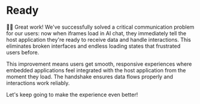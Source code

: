 # Ready

<EpicVideo url="https://www.epicai.pro/workshops/day-5-6-mcp-ui/ready-5t7rk/solution" />

👨‍💼 Great work! We've successfully solved a critical communication problem for our users: now when iframes load in AI chat, they immediately tell the host application they're ready to receive data and handle interactions. This eliminates broken interfaces and endless loading states that frustrated users before.

This improvement means users get smooth, responsive experiences where embedded applications feel integrated with the host application from the moment they load. The handshake ensures data flows properly and interactions work reliably.

Let's keep going to make the experience even better!
